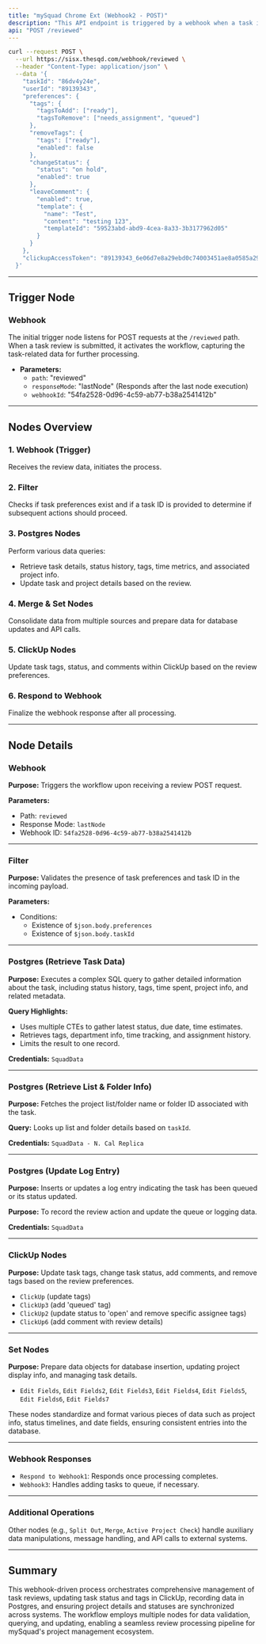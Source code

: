 ```yaml
---
title: "mySquad Chrome Ext (Webhook2 - POST)"
description: "This API endpoint is triggered by a webhook when a task is reviewed. It initiates a series of operations including updating task details in Postgres, interacting with ClickUp to update tags and status, and managing project data. The workflow incorporates multiple nodes to handle data processing, database queries, and external API calls, ensuring synchronized task and project management within the mySquad environment."
api: "POST /reviewed"
---
```


<Card title="mySquad Chrome Ext" icon="link" href="https://sisx.thesqd.com/workflow/exligJ220LIy2xbR" arrow="true" cta="Click here"></Card>

<RequestExample>

```bash Request
curl --request POST \
  --url https://sisx.thesqd.com/webhook/reviewed \
  --header "Content-Type: application/json" \
  --data '{
    "taskId": "86dv4y24e",
    "userId": "89139343",
    "preferences": {
      "tags": {
        "tagsToAdd": ["ready"],
        "tagsToRemove": ["needs_assignment", "queued"]
      },
      "removeTags": {
        "tags": ["ready"],
        "enabled": false
      },
      "changeStatus": {
        "status": "on hold",
        "enabled": true
      },
      "leaveComment": {
        "enabled": true,
        "template": {
          "name": "Test",
          "content": "testing 123",
          "templateId": "59523abd-abd9-4cea-8a33-3b3177962d05"
        }
      }
    },
    "clickupAccessToken": "89139343_6e06d7e8a29ebd0c74003451ae8a0585a29bb7b4d1d1dd3e5f045dcc39c59001"
  }'
```

</RequestExample>

---

## Trigger Node
### Webhook
The initial trigger node listens for POST requests at the `/reviewed` path. When a task review is submitted, it activates the workflow, capturing the task-related data for further processing.

- **Parameters:**
  - `path`: "reviewed"
  - `responseMode`: "lastNode" (Responds after the last node execution)
  - `webhookId`: "54fa2528-0d96-4c59-ab77-b38a2541412b"

---

## Nodes Overview

### 1. Webhook (Trigger)
Receives the review data, initiates the process.

### 2. Filter
Checks if task preferences exist and if a task ID is provided to determine if subsequent actions should proceed.

### 3. Postgres Nodes
Perform various data queries:
- Retrieve task details, status history, tags, time metrics, and associated project info.
- Update task and project details based on the review.

### 4. Merge & Set Nodes
Consolidate data from multiple sources and prepare data for database updates and API calls.

### 5. ClickUp Nodes
Update task tags, status, and comments within ClickUp based on the review preferences.

### 6. Respond to Webhook
Finalize the webhook response after all processing.

---

## Node Details

### Webhook
**Purpose:** Triggers the workflow upon receiving a review POST request.

**Parameters:**
- Path: `reviewed`
- Response Mode: `lastNode`
- Webhook ID: `54fa2528-0d96-4c59-ab77-b38a2541412b`

---

### Filter
**Purpose:** Validates the presence of task preferences and task ID in the incoming payload.

**Parameters:**
- Conditions:
  - Existence of `$json.body.preferences`
  - Existence of `$json.body.taskId`

---

### Postgres (Retrieve Task Data)
**Purpose:** Executes a complex SQL query to gather detailed information about the task, including status history, tags, time spent, project info, and related metadata.

**Query Highlights:**
- Uses multiple CTEs to gather latest status, due date, time estimates.
- Retrieves tags, department info, time tracking, and assignment history.
- Limits the result to one record.

**Credentials:** `SquadData`

---

### Postgres (Retrieve List & Folder Info)
**Purpose:** Fetches the project list/folder name or folder ID associated with the task.

**Query:** Looks up list and folder details based on `taskId`.

**Credentials:** `SquadData - N. Cal Replica`

---

### Postgres (Update Log Entry)
**Purpose:** Inserts or updates a log entry indicating the task has been queued or its status updated.

**Purpose:** To record the review action and update the queue or logging data.

**Credentials:** `SquadData`

---

### ClickUp Nodes
**Purpose:** Update task tags, change task status, add comments, and remove tags based on the review preferences.

- `ClickUp` (update tags)
- `ClickUp3` (add 'queued' tag)
- `ClickUp2` (update status to 'open' and remove specific assignee tags)
- `ClickUp6` (add comment with review details)

---

### Set Nodes
**Purpose:** Prepare data objects for database insertion, updating project display info, and managing task details.

- `Edit Fields`, `Edit Fields2`, `Edit Fields3`, `Edit Fields4`, `Edit Fields5`, `Edit Fields6`, `Edit Fields7`

These nodes standardize and format various pieces of data such as project info, status timelines, and date fields, ensuring consistent entries into the database.

---

### Webhook Responses
- `Respond to Webhook1`: Responds once processing completes.
- `Webhook3`: Handles adding tasks to queue, if necessary.

---

### Additional Operations
Other nodes (e.g., `Split Out`, `Merge`, `Active Project Check`) handle auxiliary data manipulations, message handling, and API calls to external systems.

---

## Summary
This webhook-driven process orchestrates comprehensive management of task reviews, updating task status and tags in ClickUp, recording data in Postgres, and ensuring project details and statuses are synchronized across systems. The workflow employs multiple nodes for data validation, querying, and updating, enabling a seamless review processing pipeline for mySquad's project management ecosystem.